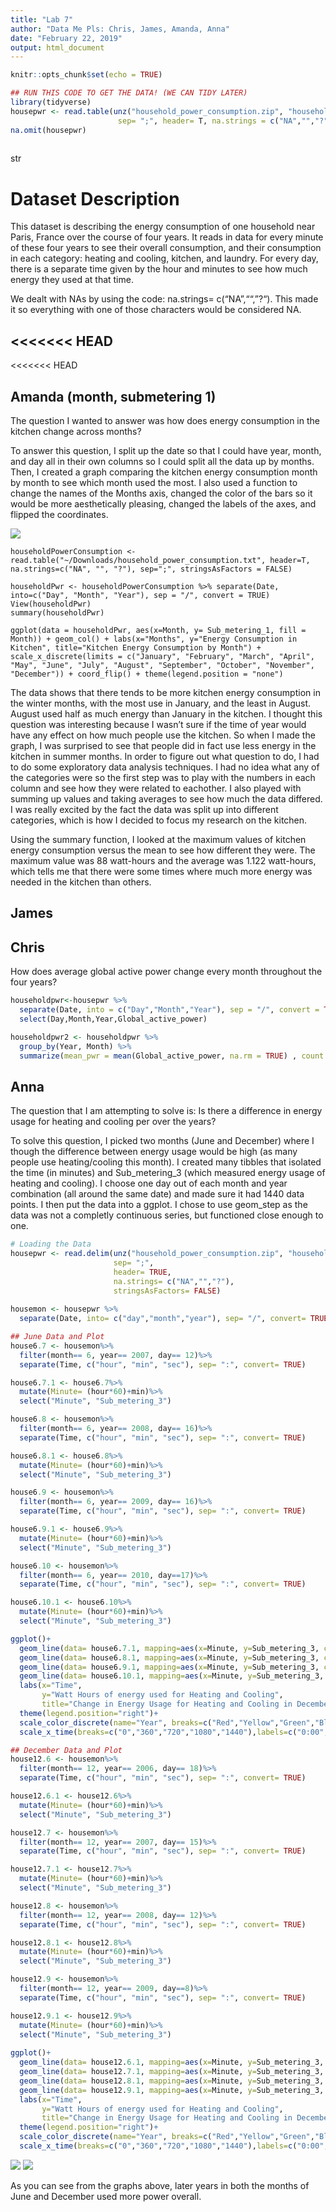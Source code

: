 ---
title: "Lab 7"
author: "Data Me Pls: Chris, James, Amanda, Anna"
date: "February 22, 2019"
output: html_document
---

```{r setup, include=FALSE}
knitr::opts_chunk$set(echo = TRUE)
```

```{r, eval=FALSE}
## RUN THIS CODE TO GET THE DATA! (WE CAN TIDY LATER)
library(tidyverse)
housepwr <- read.table(unz("household_power_consumption.zip", "household_power_consumption.txt"),
                        sep= ";", header= T, na.strings = c("NA","","?"), stringsAsFactors = FALSE)
na.omit(housepwr)
 
```
str


# Dataset Description

This dataset is describing the energy consumption of one household near Paris, France over the course of four years. 
It reads in data for every minute of these four years to see their overall consumption, and their consumption in each category: heating and cooling, kitchen, and laundry.
For every day, there is a separate time given by the hour and minutes to see how much energy they used at that time. 

We dealt with NAs by using the code: na.strings= c("NA","","?"). This made it so everything with one of those characters would be considered NA.


<<<<<<< HEAD
---
<<<<<<< HEAD

## Amanda (month, submetering 1)

The question I wanted to answer was how does energy consumption in the kitchen change across months?

To answer this question, I split up the date so that I could have year, month, and day all in their own columns so I could split all the data up by months.
Then, I created a graph comparing the kitchen energy consumption month by month to see which month used the most. 
I also used a function to change the names of the Months axis, changed the color of the bars so it would be more aesthetically pleasing, changed the labels of the axes, and flipped the coordinates.

![](Plots/amandaKitchen.png)

```
householdPowerConsumption <- read.table("~/Downloads/household_power_consumption.txt", header=T, na.strings=c("NA", "", "?"), sep=";", stringsAsFactors = FALSE)

householdPwr <- householdPowerConsumption %>% separate(Date, into=c("Day", "Month", "Year"), sep = "/", convert = TRUE)
View(householdPwr)
summary(householdPwr)

ggplot(data = householdPwr, aes(x=Month, y= Sub_metering_1, fill = Month)) + geom_col() + labs(x="Months", y="Energy Consumption in Kitchen", title="Kitchen Energy Consumption by Month") + 
scale_x_discrete(limits = c("January", "February", "March", "April", "May", "June", "July", "August", "September", "October", "November", "December")) + coord_flip() + theme(legend.position = "none")

```

The data shows that there tends to be more kitchen energy consumption in the winter months, with the most use in January, and the least in August. August used half as much energy than January in the kitchen. 
I thought this question was interesting because I wasn't sure if the time of year would have any effect on how much people use the kitchen. So when I made the graph, I was surprised to see that people did in fact use less energy in the kitchen in summer months.
In order to figure out what question to do, I had to do some exploratory data analysis techniques. I had no idea what any of the categories were so the first step was to play with the numbers in each column and see how they were related to eachother.
I also played with summing up values and taking averages to see how much the data differed. I was really excited by the fact the data was split up into different categories, which is how  I decided to focus my research on the kitchen.

Using the summary function, I looked at the maximum values of kitchen energy consumption versus the mean to see how different they were. The maximum value was 88 watt-hours and the average was 1.122 watt-hours, which tells me that there were some times where much more energy was needed in the kitchen than others.




## James

## Chris

How does average global active power change every month throughout the four years? 

```{r, eval=FALSE}
householdpwr<-housepwr %>% 
  separate(Date, into = c("Day","Month","Year"), sep = "/", convert = TRUE) %>%
  select(Day,Month,Year,Global_active_power)

householdpwr2 <- householdpwr %>%
  group_by(Year, Month) %>%
  summarize(mean_pwr = mean(Global_active_power, na.rm = TRUE) , count = n())

```
## Anna

The question that I am attempting to solve is: Is there a difference in energy usage for heating and cooling per over the years?

To solve this question, I picked two months (June and December) where I though the difference between energy usage would be high (as many people use heating/cooling this month). I created many tibbles that isolated the time (in minutes) and Sub_metering_3 (which measured energy usage of heating and cooling). I choose one day out of each month and year combination (all around the same date) and made sure it had 1440 data points. I then put the data into a ggplot. I chose to use geom_step as the data was not a completly continuous series, but functioned close enough to one.

```{r, eval=FALSE}
# Loading the Data
housepwr <- read.delim(unz("household_power_consumption.zip", "household_power_consumption.txt"), 
                       sep= ";",  
                       header= TRUE,  
                       na.strings= c("NA","","?"),  
                       stringsAsFactors= FALSE) 
 
housemon <- housepwr %>% 
  separate(Date, into= c("day","month","year"), sep= "/", convert= TRUE)

## June Data and Plot
house6.7 <- housemon%>%
  filter(month== 6, year== 2007, day== 12)%>%
  separate(Time, c("hour", "min", "sec"), sep= ":", convert= TRUE)

house6.7.1 <- house6.7%>%
  mutate(Minute= (hour*60)+min)%>%
  select("Minute", "Sub_metering_3")

house6.8 <- housemon%>%
  filter(month== 6, year== 2008, day== 16)%>%
  separate(Time, c("hour", "min", "sec"), sep= ":", convert= TRUE)

house6.8.1 <- house6.8%>%
  mutate(Minute= (hour*60)+min)%>%
  select("Minute", "Sub_metering_3")

house6.9 <- housemon%>%
  filter(month== 6, year== 2009, day== 16)%>%
  separate(Time, c("hour", "min", "sec"), sep= ":", convert= TRUE)

house6.9.1 <- house6.9%>%
  mutate(Minute= (hour*60)+min)%>%
  select("Minute", "Sub_metering_3")

house6.10 <- housemon%>%
  filter(month== 6, year== 2010, day==17)%>%
  separate(Time, c("hour", "min", "sec"), sep= ":", convert= TRUE)

house6.10.1 <- house6.10%>%
  mutate(Minute= (hour*60)+min)%>%
  select("Minute", "Sub_metering_3")

ggplot()+
  geom_line(data= house6.7.1, mapping=aes(x=Minute, y=Sub_metering_3, color="Red"))+
  geom_line(data= house6.8.1, mapping=aes(x=Minute, y=Sub_metering_3, color="Yellow"))+
  geom_line(data= house6.9.1, mapping=aes(x=Minute, y=Sub_metering_3, color="Green"))+
  geom_line(data= house6.10.1, mapping=aes(x=Minute, y=Sub_metering_3, color="Blue"))+
  labs(x="Time", 
       y="Watt Hours of energy used for Heating and Cooling", 
       title="Change in Energy Usage for Heating and Cooling in December from 2006 to 2009")+
  theme(legend.position="right")+
  scale_color_discrete(name="Year", breaks=c("Red","Yellow","Green","Blue"), labels=c("2007","2008","2009","2010"))+
  scale_x_time(breaks=c("0","360","720","1080","1440"),labels=c("0:00", "6:00", "12:00", "18:00","24:00"))

## December Data and Plot
house12.6 <- housemon%>%
  filter(month== 12, year== 2006, day== 18)%>%
  separate(Time, c("hour", "min", "sec"), sep= ":", convert= TRUE)

house12.6.1 <- house12.6%>%
  mutate(Minute= (hour*60)+min)%>%
  select("Minute", "Sub_metering_3")

house12.7 <- housemon%>%
  filter(month== 12, year== 2007, day== 15)%>%
  separate(Time, c("hour", "min", "sec"), sep= ":", convert= TRUE)

house12.7.1 <- house12.7%>%
  mutate(Minute= (hour*60)+min)%>%
  select("Minute", "Sub_metering_3")

house12.8 <- housemon%>%
  filter(month== 12, year== 2008, day== 12)%>%
  separate(Time, c("hour", "min", "sec"), sep= ":", convert= TRUE)

house12.8.1 <- house12.8%>%
  mutate(Minute= (hour*60)+min)%>%
  select("Minute", "Sub_metering_3")

house12.9 <- housemon%>%
  filter(month== 12, year== 2009, day==8)%>%
  separate(Time, c("hour", "min", "sec"), sep= ":", convert= TRUE)

house12.9.1 <- house12.9%>%
  mutate(Minute= (hour*60)+min)%>%
  select("Minute", "Sub_metering_3")
  
ggplot()+
  geom_line(data= house12.6.1, mapping=aes(x=Minute, y=Sub_metering_3, color="Red"))+
  geom_line(data= house12.7.1, mapping=aes(x=Minute, y=Sub_metering_3, color="Yellow"))+
  geom_line(data= house12.8.1, mapping=aes(x=Minute, y=Sub_metering_3, color="Green"))+
  geom_line(data= house12.9.1, mapping=aes(x=Minute, y=Sub_metering_3, color="Blue"))+
  labs(x="Time", 
       y="Watt Hours of energy used for Heating and Cooling", 
       title="Change in Energy Usage for Heating and Cooling in December from 2006 to 2009")+
  theme(legend.position="right")+
  scale_color_discrete(name="Year", breaks=c("Red","Yellow","Green","Blue"), labels=c("2006","2007","2008","2009"))+
  scale_x_time(breaks=c("0","360","720","1080","1440"),labels=c("0:00", "6:00", "12:00", "18:00","24:00"))
```

![](Plots/Anna's Plot 1.png)
![](Plots/Anna's Plot 2.png)

As you can see from the graphs above, later years in both the months of June and December used more power overall.